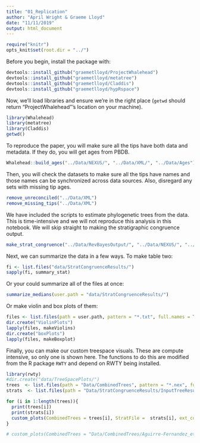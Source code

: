 ```yaml
---
title: "01_Replication"
author: "April Wright & Graeme Lloyd"
date: "11/11/2019"
output: html_document
---
```


```r
require("knitr")
opts_knit$set(root.dir = "../")
```

Before you begin, install the package with:

```r
devtools::install_github("graemetlloyd/ProjectWhalehead")
devtools::install_github("graemetlloyd/metatree")
devtools::install_github("graemetlloyd/Claddis")
devtools::install_github("graemetlloyd/hypRspace")
```

Now, we'll load libraries and ensure we're in the right place (`getwd` should return "ProjectWhalehead"'s location on your machine).

```r
library(Whalehead)
library(metatree)
library(Claddis)
getwd()
```


To reproduce the paper, you will make sure all the tips have both data and metadata. If they do, you will get ages from PBDB.

```r

Whalehead::build_ages("../Data/NEXUS/", "../Data/XML/", "../Data/Ages")
```

Then, you will check the datasets to make sure all the tips have names and those names can be synchronized across data sources. Also, disregard any sets with missing tip ages.

```r
remove_unreconciled("../Data/XML")
remove_missing_tips("../Data/XML")
```

We have included the scripts to estimate phylogenetic trees from the data. This is time-intensive and we will not reproduce this analysis in this notebook. We will skip straight to making the stratigraphic congruence output.

```r
make_strat_congruence("../Data/RevBayesOutput/", "../Data/NEXUS/", "../Data/Ages/", "../Data/MPTS/", "revbayes_output", "parsimony_out")
```

Next, we can summarize the data in a few ways.  To make table two:

```r
fi <- list.files("data/StratCongruenceResults/")
sapply(fi, summary_stat)
```

Or your could summarize all of the files at once:

```r
summarize_medians(user.path = "data/StratCongruenceResults/")
```

Or make violin and box plots of them:

```r
files <- list.files(path = user.path, pattern = "*.txt", full.names = TRUE, recursive = FALSE)
dir.create("ViolinPlots")
lapply(files, makeViolins)
dir.create("boxPlots")
lapply(files, makeBoxplot)
```

Finally, you can make our custom treespace visuals. These are compute intensive, so only one is shown here. The functions to do this are modified from the R package `RWTY` and depend on RWTY being installed.

```r
library(rwty)
#dir.create("data/TreeSpacePlots/")
trees  <- list.files(path = "Data/CombinedTrees", pattern = "*.nex", full.names = TRUE, recursive = FALSE)
strats  <- list.files(path = "Data/StratCongruenceResults/InputTreeResults", pattern = "*.txt", full.names = TRUE, recursive = FALSE)

for (i in 1:length(trees)){
  print(trees[i])
  print(strats[i])
  custom_plots(CombinedTrees = trees[i], StratFile =  strats[i], ext_columns = c("MIG", "Bayes"))
}

# custom_plots(CombinedTrees = "Data/CombinedTrees/Aguirre-Fernandez_etal_2009a.nex", StratFile =  "Data/StratCongruenceResults/InputTreeResults/Aguirre-Fernandez_etal_2009a.txt", ext_columns = c("MIG", "Bayes"))
```
